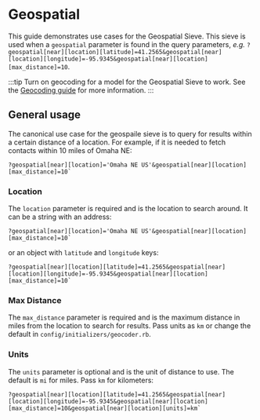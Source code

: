# Geospatial

This guide demonstrates use cases for the Geospatial Sieve. This sieve is used when a `geospatial` parameter is found in the query parameters, _e.g._ `?geospatial[near][location][latitude]=41.2565&geospatial[near][location][longitude]=-95.9345&geospatial[near][location][max_distance]=10`.

:::tip
Turn on geocoding for a model for the Geospatial Sieve to work. See the [Geocoding guide](../../guides/geocoding) for more information.
:::

## General usage

The canonical use case for the geospaile sieve is to query for results within a certain distance of a location. For example, if it is needed to fetch contacts within 10 miles of Omaha NE:

```
?geospatial[near][location]='Omaha NE US'&geospatial[near][location][max_distance]=10`
```

### Location

The `location` parameter is required and is the location to search around. It can be a string with an address:

```
?geospatial[near][location]='Omaha NE US'&geospatial[near][location][max_distance]=10`
```

or an object with `latitude` and `longitude` keys:

```
?geospatial[near][location][latitude]=41.2565&geospatial[near][location][longitude]=-95.9345&geospatial[near][location][max_distance]=10`
```

### Max Distance

The `max_distance` parameter is required and is the maximum distance in miles from the location to search for results. Pass units as `km` or change the default in `config/initializers/geocoder.rb`.

### Units

The `units` parameter is optional and is the unit of distance to use. The default is `mi` for miles. Pass `km` for kilometers:

```
?geospatial[near][location][latitude]=41.2565&geospatial[near][location][longitude]=-95.9345&geospatial[near][location][max_distance]=10&geospatial[near][location][units]=km`
```
